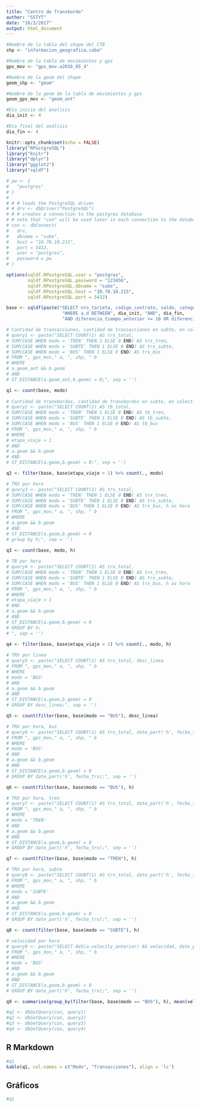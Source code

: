 ```yaml
---
title: "Centro de Transbordo"
author: "SSTYT"
date: "16/3/2017"
output: html_document
---
```

```r
#Nombre de la tabla del shape del CTB
shp <- "informacion_geografica.caba"

#Nombre de la tabla de movimientos y gps
gps_mov <- "gps_mov.a2016_05_4"

#Nombre de la geom del shape
geom_shp <- "geom"

#Nombre de la geom de la tabla de movimientos y gps
geom_gps_mov <- "geom_ant"

#Día inicio del analisis
dia_init <- 4

#Dia final del análisis
dia_fin <- 4

```

```r
knitr::opts_chunk$set(echo = FALSE)
library("RPostgreSQL")
library("knitr")
library("dplyr")
library("ggplot2")
library("sqldf")
```

```r
# pw <- {
#   "postgres"
# }
# 
# # # loads the PostgreSQL driver
# # drv <- dbDriver("PostgreSQL")
# # # creates a connection to the postgres database
# # note that "con" will be used later in each connection to the database
# con <- dbConnect(
#   drv,
#   dbname = "sube",
#   host = "10.78.10.215",
#   port = 5432,
#   user = "postgres",
#   password = pw
# )

options(sqldf.RPostgreSQL.user = "postgres",
        sqldf.RPostgreSQL.password = "123456",
        sqldf.RPostgreSQL.dbname = "sube",
        sqldf.RPostgreSQL.host = "10.78.10.215",
        sqldf.RPostgreSQL.port = 5432)
```

```r
base <- sqldf(paste("SELECT nro_tarjeta, codigo_contrato, saldo, categoria, modo, desc_linea, interno ,nro_viaje, etapa_viaje, d, h, velocity_anterior, velocity_siguiente, a.geom_ant FROM", gps_mov," a,", shp, "b",
                     "WHERE a.d BETWEEN", dia_init, "AND", dia_fin,
                     "AND diferencia_tiempo_anterior <= 10 OR diferencia_tiempo_siguiente <= 10 AND a.geom_ant && b.geom AND ST_DISTANCE(a.geom_ant,b.geom) = 0 ;"), drv = "PostgreSQL")
```

```r

# Cantidad de transacciones, cantidad de transacciones en subte, en colectivo y tren
# query1 <- paste("SELECT COUNT(1) AS trx_total,
# SUM(CASE WHEN modo = 'TREN' THEN 1 ELSE 0 END) AS trx_tren,
# SUM(CASE WHEN modo = 'SUBTE' THEN 1 ELSE 0 END) AS trx_subte,
# SUM(CASE WHEN modo = 'BUS' THEN 1 ELSE 0 END) AS trx_bus
# FROM ", gps_mov," a, ", shp, " b
# WHERE 
# a.geom_ant && b.geom
# AND
# ST_DISTANCE(a.geom_ant,b.geom) = 0;", sep = '')

q1 <- count(base, modo) 
  
# Cantidad de transbordos, cantidad de transbordos en subte, en colectivo y en tren
# query2 <- paste("SELECT COUNT(1) AS tb_total,
# SUM(CASE WHEN modo = 'TREN' THEN 1 ELSE 0 END) AS tb_tren,
# SUM(CASE WHEN modo = 'SUBTE' THEN 1 ELSE 0 END) AS tb_subte,
# SUM(CASE WHEN modo = 'BUS' THEN 1 ELSE 0 END) AS tb_bus
# FROM ", gps_mov," a, ", shp, " b
# WHERE 
# etapa_viaje > 1 
# AND 
# a.geom && b.geom
# AND
# ST_DISTANCE(a.geom,b.geom) = 0;", sep = '')

q2 <- filter(base, base$etapa_viaje > 1) %>% count(., modo)

# TRX por hora
# query3 <- paste("SELECT COUNT(1) AS trx_total,
# SUM(CASE WHEN modo = 'TREN' THEN 1 ELSE 0 END) AS trx_tren,
# SUM(CASE WHEN modo = 'SUBTE' THEN 1 ELSE 0 END) AS trx_subte,
# SUM(CASE WHEN modo = 'BUS' THEN 1 ELSE 0 END) AS trx_bus, h as hora
# FROM ", gps_mov," a, ", shp, " b
# WHERE 
# a.geom && b.geom
# AND
# ST_DISTANCE(a.geom,b.geom) = 0
# group by h;", sep = '')

q3 <- count(base, modo, h) 
  
# TB por hora
# query4 <- paste("SELECT COUNT(1) AS trx_total,
# SUM(CASE WHEN modo = 'TREN' THEN 1 ELSE 0 END) AS trx_tren,
# SUM(CASE WHEN modo = 'SUBTE' THEN 1 ELSE 0 END) AS trx_subte,
# SUM(CASE WHEN modo = 'BUS' THEN 1 ELSE 0 END) AS trx_bus, h as hora
# FROM ", gps_mov," a, ", shp, " b
# WHERE
# etapa_viaje > 1
# AND 
# a.geom && b.geom
# AND
# ST_DISTANCE(a.geom,b.geom) = 0
# GROUP BY h;
# ", sep = '')

q4 <- filter(base, base$etapa_viaje > 1) %>% count(., modo, h) 
  
# TRX por linea
# query5 <- paste("SELECT COUNT(1) AS trx_total, desc_linea
# FROM ", gps_mov," a, ", shp, " b
# WHERE
# modo = 'BUS'
# AND 
# a.geom && b.geom
# AND
# ST_DISTANCE(a.geom,b.geom) = 0
# GROUP BY desc_linea;", sep = '')

q5 <- count(filter(base, base$modo == "BUS"), desc_linea)

# TRX por hora, bus
# query6 <- paste("SELECT COUNT(1) AS trx_total, date_part('h', fecha_trx) as hora
# FROM ", gps_mov," a, ", shp, " b
# WHERE
# modo = 'BUS'
# AND 
# a.geom && b.geom
# AND
# ST_DISTANCE(a.geom,b.geom) = 0
# GROUP BY date_part('h', fecha_trx);", sep = '')

q6 <- count(filter(base, base$modo == "BUS"), h)

# TRX por hora, tren
# query7 <- paste("SELECT COUNT(1) AS trx_total, date_part('h', fecha_trx) as hora
# FROM ", gps_mov," a, ", shp, " b
# WHERE
# modo = 'TREN'
# AND 
# a.geom && b.geom
# AND
# ST_DISTANCE(a.geom,b.geom) = 0
# GROUP BY date_part('h', fecha_trx);", sep = '')

q7 <- count(filter(base, base$modo == "TREN"), h)

# TRX por hora, subte
# query8 <- paste("SELECT COUNT(1) AS trx_total, date_part('h', fecha_trx) as hora
# FROM ", gps_mov," a, ", shp, " b
# WHERE
# modo = 'SUBTE'
# AND 
# a.geom && b.geom
# AND
# ST_DISTANCE(a.geom,b.geom) = 0
# GROUP BY date_part('h', fecha_trx);", sep = '')

q8 <- count(filter(base, base$modo == "SUBTE"), h)

# velocidad por hora
# query9 <- paste("SELECT AVG(a.velocity_anterior) AS velocidad, date_part('h', fecha_trx) as hora
# FROM ", gps_mov," a, ", shp, " b
# WHERE
# modo = 'BUS'
# AND 
# a.geom && b.geom
# AND
# ST_DISTANCE(a.geom,b.geom) = 0
# GROUP BY date_part('h', fecha_trx);", sep = '')

q9 <- summarise(group_by(filter(base, base$modo == "BUS"), h), mean(velocity_anterior))

```

```r
#q1 <- dbGetQuery(con, query1)
#q2 <- dbGetQuery(con, query2)
#q3 <- dbGetQuery(con, query3)
#q4 <- dbGetQuery(con, query4)

```
## R Markdown
```r
#q1
kable(q1, col.names = c("Modo", "Transacciones"), align = 'lc')


```


## Gráficos
```r
#q1


```



